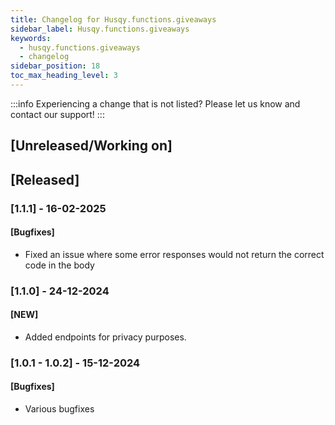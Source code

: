```yaml
---
title: Changelog for Husqy.functions.giveaways
sidebar_label: Husqy.functions.giveaways
keywords:
  - husqy.functions.giveaways
  - changelog
sidebar_position: 18
toc_max_heading_level: 3
---
```


:::info
Experiencing a change that is not listed? Please let us know and contact our support!
:::

## [Unreleased/Working on]

## [Released]

### [1.1.1] - 16-02-2025

#### [Bugfixes]

- Fixed an issue where some error responses would not return the correct code in the body

### [1.1.0] - 24-12-2024

#### [NEW]

- Added endpoints for privacy purposes.

### [1.0.1 - 1.0.2] - 15-12-2024

#### [Bugfixes]

- Various bugfixes
